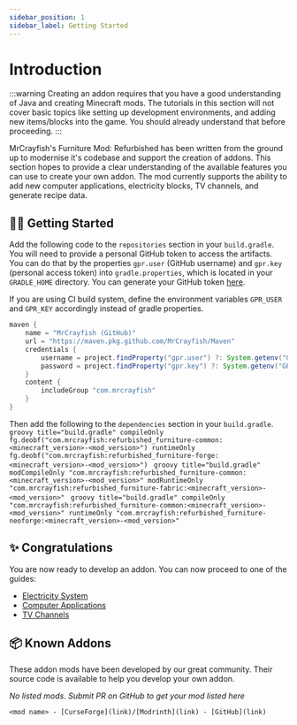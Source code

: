 ```yaml
---
sidebar_position: 1
sidebar_label: Getting Started
---
```



# Introduction

:::warning
Creating an addon requires that you have a good understanding of Java and creating Minecraft mods. The tutorials in this section will not cover basic topics like setting up development environments, and adding new items/blocks into the game. You should already understand that before proceeding.
:::

MrCrayfish's Furniture Mod: Refurbished has been written from the ground up to modernise it's codebase and support the creation of addons. This section hopes to provide a clear understanding of the available features you can use to create your own addon. The mod currently supports the ability to add new computer applications, electricity blocks, TV channels, and generate recipe data.

## 🙋‍♂️ Getting Started

Add the following code to the `repositories` section in your `build.gradle`. You will need to provide a personal GitHub token to access the artifacts. You can do that by the properties `gpr.user` (GitHub username) and `gpr.key` (personal access token) into `gradle.properties`, which is located in your `GRADLE_HOME` directory. You can generate your GitHub token [here](https://github.com/settings/tokens). 

If you are using CI build system, define the environment variables `GPR_USER` and `GPR_KEY` accordingly instead of gradle properties.

```groovy title="build.gradle"
maven {
    name = "MrCrayfish (GitHub)"
    url = "https://maven.pkg.github.com/MrCrayfish/Maven"
    credentials {
        username = project.findProperty("gpr.user") ?: System.getenv("GPR_USER")
        password = project.findProperty("gpr.key") ?: System.getenv("GPR_KEY")
    }
    content {
        includeGroup "com.mrcrayfish"
    }
}
```
Then add the following to the `dependencies` section in your `build.gradle`.
<Tabs>
  <TabItem value="forge" label="Forge" default>
    ```groovy title="build.gradle"
    compileOnly fg.deobf("com.mrcrayfish:refurbished_furniture-common:<minecraft_version>-<mod_version>")
    runtimeOnly fg.deobf("com.mrcrayfish:refurbished_furniture-forge:<minecraft_version>-<mod_version>")
    ```
  </TabItem>
  <TabItem value="fabric" label="Fabric">
    ```groovy title="build.gradle"
    modCompileOnly "com.mrcrayfish:refurbished_furniture-common:<minecraft_version>-<mod_version>"
    modRuntimeOnly "com.mrcrayfish:refurbished_furniture-fabric:<minecraft_version>-<mod_version>"
    ```
  </TabItem>
  <TabItem value="neoforge" label="NeoForge">
    ```groovy title="build.gradle"
    compileOnly "com.mrcrayfish:refurbished_furniture-common:<minecraft_version>-<mod_version>"
    runtimeOnly "com.mrcrayfish:refurbished_furniture-neoforge:<minecraft_version>-<mod_version>"
    ```
  </TabItem>
</Tabs>

## ✨ Congratulations

You are now ready to develop an addon. You can now proceed to one of the guides:

- [Electricity System](/docs/category/electricity-system)
- [Computer Applications](/docs/category/computer-applications)
- [TV Channels](/docs/category/tv-channels)

## 📦 Known Addons

These addon mods have been developed by our great community. Their source code is available to help you develop your own addon.

*No listed mods. Submit PR on GitHub to get your mod listed here*

`<mod name> - [CurseForge](link)/[Modrinth](link) - [GitHub](link)`